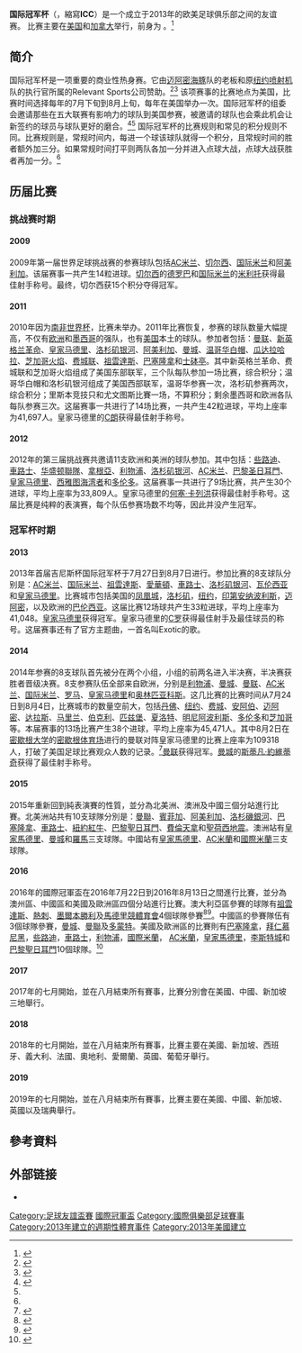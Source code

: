 {{noteTA
|G1=足球|G2=uefa
|T=zh-hans:国际冠军杯;zh-hant:國際冠軍盃
|1=zh-hans:国际冠军杯;zh-hant:國際冠軍盃
}}

{{Infobox football tournament
| name                 = 國際冠軍盃
| logo                 = [[File:International_Champions_Cup_logo.png|File:International Champions Cup logo.png]]
| caption              = 
| founded              = {{Start date and age|2013}}
| abolished            =
| region               = 
| number of teams      = 8–18
| current champions    = '''澳大利亞:''' <br> {{flagicon|ITA}} [[尤文圖斯足球俱樂部|尤文圖斯]] (第1次奪冠)<br>'''中國區:''' <br> ''本屆從缺''<br> '''美國及歐洲區:'''<br>{{flagicon|FRA}} [[巴黎聖日耳曼足球俱樂部|巴黎聖日耳門]] (第2次奪冠) 
| most titles          = 
| most successful club = {{flagicon|ESP}} [[皇家馬德里|皇家馬德里]] (3次)
| most successful team =
| broadcasters         =
| motto                = 
| website              = http://internationalchampionscup.com/
| current              = [[2019年國際冠軍盃|2019年國際冠軍盃]]
}}
'''国际冠军杯'''（{{lang-en|International Champions Cup}}，縮寫'''ICC'''）是一个成立于2013年的欧美足球俱乐部之间的友谊赛。 比赛主要在[[美国|美国]]和[[加拿大|加拿大]]举行，前身为 {{tsl|en|World Football Challenge||世界足球挑战赛}}。<ref name="#1">{{cite web |url=http://www.soccerbyives.net/2013/04/international-champions-juventus.html |title=International Champions Cup to feature Galaxy, Real Madrid and Juventus |date=16 April 2013 |accessdate=21 February 2014 |archive-date=2015-09-24 |archive-url=https://web.archive.org/web/20150924103206/http://www.soccerbyives.net/2013/04/international-champions-juventus.html |dead-url=no }}</ref>

== 简介 ==

国际冠军杯是一项重要的商业性热身赛。它由[[迈阿密海豚|迈阿密海豚]]队的老板{{le|史蒂芬·罗斯|Stephen M. Ross}}和原[[纽约喷射机|纽约喷射机]]队的执行官{{le|马特·希金斯|Matt Higgins (businessman)}}所属的Relevant Sports公司赞助。<ref>{{Cite web |url=http://rseventures.com/about/ |title=存档副本 |accessdate=2014-08-06 |archive-date=2018-02-08 |archive-url=https://web.archive.org/web/20180208203249/http://rseventures.com/about |dead-url=no }}</ref><ref>{{Cite web |url=http://releventsports.com/about/ |title=存档副本 |accessdate=2014-08-06 |archive-date=2017-07-30 |archive-url=https://web.archive.org/web/20170730013200/https://www.releventsports.com/about |dead-url=yes }}</ref>  该项赛事的比赛地点为美国，比赛时间选择每年的7月下旬到8月上旬，每年在美国举办一次。国际冠军杯的组委会邀请那些在五大联赛有影响力的球队到美国参赛，被邀请的球队也会乘此机会让新签约的球员与球队更好的磨合。<ref name="#2">{{cite web |url=http://internationalchampionscup.com/about/tournament/ |title=Tournament |work=ICC official website |accessdate=21 February 2014 |deadurl=yes |archiveurl=https://web.archive.org/web/20140226081050/http://internationalchampionscup.com/about/tournament/ |archivedate=2014年2月26日 }}</ref><ref name="#1"/>
国际冠军杯的比赛规则和常见的积分规则不同。比赛规则是，常规时间内，每进一个球该球队就得一个积分，且常规时间的胜者额外加三分。如果常规时间打平则两队各加一分并进入点球大战，点球大战获胜者再加一分。<ref name="#2"/>

==历届比赛 ==
===挑战赛时期===
====2009====
2009年第一届世界足球挑战赛的参赛球队包括[[AC米兰|AC米兰]]、[[切尔西|切尔西]]、[[国际米兰|国际米兰]]和[[阿美利加足球俱樂部|阿美利加]]。该届赛事一共产生14粒进球。[[切尔西|切尔西]]的[[德罗巴|德罗巴]]和[[国际米兰|国际米兰]]的[[米利托|米利托]]获得最佳射手称号。最终，切尔西获15个积分夺得冠军。

====2011====
2010年因为[[南非世界杯|南非世界杯]]，比赛未举办。2011年比赛恢复，参赛的球队数量大幅提高，不仅有[[欧洲|欧洲]]和[[墨西哥|墨西哥]]的强队，也有[[美国|美国]]本土的球队。参加者包括：[[曼联|曼联]]、[[新英格兰革命|新英格兰革命]]、[[皇家马德里|皇家马德里]]、[[洛杉矶银河|洛杉矶银河]]、[[阿美利加足球俱樂部|阿美利加]]、[[曼徹斯特城足球俱乐部|曼城]]、[[温哥华白帽|温哥华白帽]]、[[瓜达拉哈拉竞技俱乐部|瓜达拉哈拉]]、[[芝加哥火焰|芝加哥火焰]]、[[费城联|费城联]]、[[祖雲達斯|祖雲達斯]]、[[巴塞罗纳足球俱乐部|巴塞隆拿]]和[[士砵亭|士砵亭]]。其中新英格兰革命、费城联和芝加哥火焰组成了美国东部联军，三个队每队参加一场比赛，综合积分；温哥华白帽和洛杉矶银河组成了美国西部联军，温哥华参赛一次，洛杉矶参赛两次，综合积分；里斯本竞技只和尤文图斯比賽一场，不算积分；剩余墨西哥和欧洲各队每队参赛三次。这届赛事一共进行了14场比赛，一共产生42粒进球，平均上座率为41,697人。皇家马德里的[[C朗|C朗]]获得最佳射手称号。

====2012====
2012年的第三届挑战赛共邀请11支欧洲和美洲的球队参加。其中包括：[[些路迪|些路迪]]、[[車路士|車路士]]、[[华盛顿聯隊|华盛顿聯隊]]、[[拿根亞|拿根亞]]、[[利物浦足球俱乐部|利物浦]]、[[洛杉矶银河|洛杉矶银河]]、[[AC米兰|AC米兰]]、[[巴黎圣日耳門|巴黎圣日耳門]]、[[皇家马德里|皇家马德里]]、[[西雅图海湾者|西雅图海湾者]]和[[多伦多足球俱乐部|多伦多]]。这届赛事一共进行了9场比赛，共产生30个进球，平均上座率为33,809人。皇家马德里的[[何塞·卡列洪|何塞·卡列洪]]获得最佳射手称号。这届比赛是纯粹的表演赛，每个队伍参赛场数不均等，因此并没产生冠军。
===冠军杯时期===
====2013====
{{main|2013年國際冠軍盃}}
2013年首届吉尼斯杯国际冠军杯于7月27日到8月7日进行。参加比赛的8支球队分别是：[[AC米兰|AC米兰]]、[[国际米兰|国际米兰]]、[[祖雲達斯|祖雲達斯]]、[[愛華頓|愛華頓]]、[[車路士|車路士]]、[[洛杉矶银河|洛杉矶银河]]、[[瓦伦西亚足球俱乐部|瓦伦西亚]]和[[皇家马德里|皇家马德里]]。比赛城市包括美国的[[凤凰城|凤凰城]]，[[洛杉矶|洛杉矶]]，[[纽约|纽约]]，[[印第安纳波利斯|印第安纳波利斯]]，[[迈阿密|迈阿密]]，以及欧洲的[[巴伦西亚|巴伦西亚]]。这届比赛12场球共产生33粒进球，平均上座率为41,048。[[皇家马德里|皇家马德里]]获得冠军。皇家马德里的[[C罗|C罗]]获得最佳射手及最佳球员的称号。这届赛事还有了官方主题曲，一首名叫Exotic的歌。
====2014====
{{main|2014年國際冠軍盃}}
2014年参赛的8支球队首先被分在两个小组，小组的前两名进入半决赛，半决赛获胜者晋级决赛。8支参赛队伍全部来自欧洲，分别是[[利物浦足球俱乐部|利物浦]]、[[曼徹斯特城足球俱乐部|曼城]]、[[曼联|曼联]]、[[AC米兰|AC米兰]]、[[国际米兰|国际米兰]]、[[罗马足球俱乐部|罗马]]、[[皇家马德里|皇家马德里]]和[[奧林匹亚科斯足球俱乐部|奥林匹亚科斯]]。这几比赛的比赛时间从7月24日到8月4日，比赛城市的数量空前大，包括[[丹佛|丹佛]]、[[纽约|纽约]]、[[费城|费城]]、[[安阿伯|安阿伯]]、[[迈阿密|迈阿密]]、[[达拉斯|达拉斯]]、[[马里兰|马里兰]]、[[伯克利|伯克利]]、[[匹兹堡|匹兹堡]]、[[夏洛特|夏洛特]]、[[明尼阿波利斯|明尼阿波利斯]]、[[多伦多|多伦多]]和[[芝加哥|芝加哥]]等。本届赛事的13场比赛产生38个进球，平均上座率为45,471人。其中8月2日在[[密歇根大学|密歇根大学]]的[[密歇根体育场|密歇根体育场]]进行的曼联对阵皇家马德里的比赛上座率为109318人，打破了美国足球比赛观众人数的记录。<ref>{{Cite web |url=http://www.theguardian.com/football/video/2014/aug/03/manchester-united-real-madrid-largest-american-crowd-football-match-video |title=存档副本 |accessdate=2014-08-06 |archive-date=2018-07-06 |archive-url=https://web.archive.org/web/20180706162122/https://www.theguardian.com/football/video/2014/aug/03/manchester-united-real-madrid-largest-american-crowd-football-match-video |dead-url=no }}</ref>[[曼联|曼联]]获得冠军。[[曼城|曼城]]的[[斯蒂凡·約維蒂奇|斯蒂凡·約維蒂奇]]获得了最佳射手称号。

====2015====
{{main|2015年國際冠軍盃}}
2015年重新回到純表演賽的性質，並分為北美洲、澳洲及中國三個分站進行比賽。北美洲站共有10支球隊分別是：[[曼聯|曼聯]]、[[賓菲加|賓菲加]]、[[美洲足球俱樂部_(墨西哥)|阿美利加]]、[[洛杉磯銀河|洛杉磯銀河]]、[[巴塞羅納足球俱樂部|巴塞隆拿]]、[[車路士|車路士]]、[[紐約紅牛|紐約紅牛]]、[[巴黎聖日耳門|巴黎聖日耳門]]、[[費倫天拿|費倫天拿]]和[[聖荷西地震|聖荷西地震]]。澳洲站有[[皇家馬德里|皇家馬德里]]、[[曼徹斯特城足球俱乐部|曼城]]和[[羅馬足球俱樂部|羅馬]]三支球隊。中國站有[[皇家馬德里|皇家馬德里]]、[[AC米蘭|AC米蘭]]和[[國際米蘭|國際米蘭]]三支球隊。
====2016====
{{main|2016年國際冠軍盃}}
2016年的國際冠軍盃在2016年7月22日到2016年8月13日之間進行比賽，並分為澳州區、中國區和美國及歐洲區四個分站進行比賽。澳大利亞區參賽的球隊有[[尤文圖斯足球俱樂部|祖雲達斯]]、[[托特納姆熱刺足球俱樂部|熱刺]]、[[墨爾本勝利足球俱樂部|墨爾本勝利]]及[[马德里竞技俱乐部|馬德里競體育會]]4個球隊參賽<ref name="ICC at MCG">{{cite web|url=http://www.a-league.com.au/article/tottenham-hotspur-juventus-melbourne-victory-set-for-icc-at-mcg/rfqop0ojuj831cp11vnwlr2db|title=Spurs, Juventus, Victory set for ICC at MCG|first=Aidan|last=Ormond|publisher=[[澳大利亞足球協會|澳大利亞足球協會]]|date=18 December 2015|accessdate=2016-07-08|archive-date=2016-03-04|archive-url=https://web.archive.org/web/20160304213914/http://www.a-league.com.au/article/tottenham-hotspur-juventus-melbourne-victory-set-for-icc-at-mcg/rfqop0ojuj831cp11vnwlr2db|dead-url=no}}</ref><ref>{{cite news|url=http://www.heraldsun.com.au/sport/football/international-champions-cup-melbourne-atletico-madrid-to-join-juventus-and-tottenham/news-story/8b72fc0e46d156ed77a715dac64201f5|title=International Champions Cup Melbourne: Atletico Madrid to join Juventus and Tottenham|newspaper={{tsl|en|Herald Sun|}}|first=David|last=Davutovic|date=1 March 2016|accessdate=2016-07-08|archive-date=2019-12-12|archive-url=https://web.archive.org/web/20191212172156/http://www.heraldsun.com.au/sport/football/international-champions-cup-melbourne-atletico-madrid-to-join-juventus-and-tottenham/news-story/8b72fc0e46d156ed77a715dac64201f5|dead-url=no}}</ref>。中國區的參賽隊伍有3個球隊參賽，[[曼徹斯特城足球俱樂部|曼城]]、[[曼徹斯特聯足球俱樂部|曼聯]]及[[多特蒙德足球俱樂部|多蒙特]]。美國及歐洲區的比賽則有[[巴塞罗那足球俱乐部|巴塞隆拿]]，[[拜仁慕尼黑足球俱乐部|拜仁慕尼黑]]，[[凯尔特人足球俱乐部|些路迪]]，[[切尔西足球俱乐部|車路士]]，[[利物浦足球俱乐部|利物浦]]，[[国际米兰足球俱乐部|國際米蘭]]， [[AC米兰|AC米蘭]]，[[皇家马德里足球俱乐部|皇家馬德里]]，[[莱斯特城足球俱乐部|李斯特城]]和[[巴黎圣日耳曼足球俱乐部|巴黎聖日耳門]]10個球隊。<ref>{{cite news|title=Leicester have made it into the big time – with invitation to play against Europe’s best in pre-season|first=Alan|last=Nixon|date=16 March 2016|accessdate=17 March 2016|newspaper=[[太陽報_(英國)|太陽報]]|url=http://www.thesun.co.uk/sol/homepage/sport/football/7003528/Leicester-have-made-it-into-the-big-time-with-a-stunning-invitation-to-play-against-Europes-best-in-a-pre-season-tournament-in-America.html|archive-date=2016-03-25|archive-url=https://web.archive.org/web/20160325095846/http://www.thesun.co.uk/sol/homepage/sport/football/7003528/Leicester-have-made-it-into-the-big-time-with-a-stunning-invitation-to-play-against-Europes-best-in-a-pre-season-tournament-in-America.html|dead-url=no}}</ref>

====2017====
{{main|2017年國際冠軍盃}}
2017年的七月開始，並在八月結束所有賽事，比賽分別會在美國、中國、新加坡三地舉行。

====2018====
{{main|2018年國際冠軍盃}}
2018年的七月開始，並在八月結束所有賽事，比賽主要在美國、新加坡、西班牙、義大利、法國、奧地利、愛爾蘭、英國、葡萄牙舉行。

====2019====
{{main|2019年國際冠軍盃}}
2019年的七月開始，並在八月結束所有賽事，比賽主要在美國、中國、新加坡、英國以及瑞典舉行。

== 參考資料 ==
{{reflist}}

== 外部链接 ==
* {{Official website|1=http://internationalchampionscup.com/}}
{{國際冠軍盃}}
[[Category:足球友誼盃賽|Category:足球友誼盃賽]]
[[Category:國際冠軍盃|]]
[[Category:國際俱樂部足球賽事|Category:國際俱樂部足球賽事]]
[[Category:2013年建立的週期性體育事件|Category:2013年建立的週期性體育事件]]
[[Category:2013年美國建立|Category:2013年美國建立]]